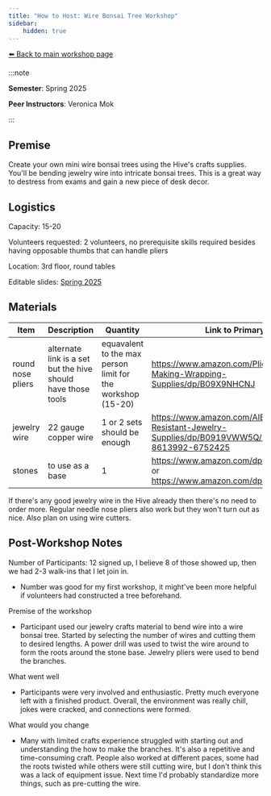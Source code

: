 ```yaml
---
title: "How to Host: Wire Bonsai Tree Workshop"
sidebar:
    hidden: true
---
```



[⬅️ Back to main workshop page](/workshop/crafts-wire-bonsai/)

:::note

**Semester**: Spring 2025

**Peer Instructors**: Veronica Mok

:::


## Premise
Create your own mini wire bonsai trees using the Hive's crafts supplies. You'll be bending jewelry wire into intricate bonsai trees. This is a great way to destress from exams and gain a new piece of desk decor.

## Logistics
Capacity: 15-20

Volunteers requested: 2 volunteers, no prerequisite skills required besides having opposable thumbs that can handle pliers

Location: 3rd floor, round tables

Editable slides:
<a href="/wkshp-wire-bonsai-slides.pptx" download>Spring 2025</a>

## Materials

| Item | Description | Quantity | Link to Primary | Link To Alternate |
|---|---|---|---|---|
| round nose pliers | alternate link is a set but the hive should have those tools | equavalent to the max person limit for the workshop (15-20) | https://www.amazon.com/Pliers-Jewelry-Making-Wrapping-Supplies/dp/B09X9NHCNJ | https://www.amazon.com/Jewelry-Pliers-Beading-Supplies-Crafting/dp/B07QVPGX7H |
| jewelry wire | 22 gauge copper wire | 1 or 2 sets should be enough | https://www.amazon.com/AIEX-Tarnish-Resistant-Jewelry-Supplies/dp/B0919VWW5Q/135-8613992-6752425 | https://www.amazon.com/MIKIMIQI-Jewelry-Resistant-Supplies-Crafting/dp/B08XBQ7QLP |
| stones | to use as a base | 1 | https://www.amazon.com/dp/B07XR6R5CR or https://www.amazon.com/dp/B07XR16G7L |  https://www.amazon.com/Unihom-Bulk-Rough-Madagascar-Stones/dp/B07VZDCPQG/?th=1 |

If there's any good jewelry wire in the Hive already then there's no need to order more. Regular needle nose pliers also work but they won't turn out as nice. Also plan on using wire cutters.

## Post-Workshop Notes

Number of Participants: 12 signed up, I believe 8 of those showed up, then we had 2-3 walk-ins that I let join in.
- Number was good for my first workshop, it might've been more helpful if volunteers had constructed a tree beforehand.

Premise of the workshop
- Participant used our jewelry crafts material to bend wire into a wire bonsai tree. Started by selecting the number of wires and cutting them to desired lengths. A power drill was used to twist the wire around to form the roots around the stone base. Jewelry pliers were used to bend the branches.

What went well
- Participants were very involved and enthusiastic. Pretty much everyone left with a finished product. Overall, the environment was really chill, jokes were cracked, and connections were formed.

What would you change
- Many with limited crafts experience struggled with starting out and understanding the how to make the branches. It's also a repetitive and time-consuming craft. People also worked at different paces, some had the roots twisted while others were still cutting wire, but I don't think this was a lack of equipment issue. Next time I'd probably standardize more things, such as pre-cutting the wire.
